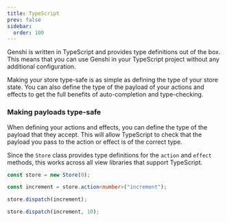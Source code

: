 ```yaml
---
title: TypeScript
prev: false
sidebar:
  order: 100
---
```


Genshi is written in TypeScript and provides type definitions out of the box. This means that you can use Genshi in your TypeScript project without any additional configuration.

Making your store type-safe is as simple as defining the type of your store state. You can also define the type of the payload of your actions and effects to get the full benefits of auto-completion and type-checking.

### Making payloads type-safe

When defining your actions and effects, you can define the type of the payload that they accept. This will allow TypeScript to check that the payload you pass to the action or effect is of the correct type.

Since the `Store` class provides type definitions for the `action` and `effect` methods, this works across all view libraries that support TypeScript.

```ts {"Pass your payload type to the generic":2-3} del={"This will throw an error":4-5} ins={"This is valid":6-7}
const store = new Store(0);

const increment = store.action<number>("increment");

store.dispatch(increment);

store.dispatch(increment, 10);
```
